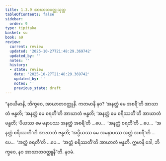 ```yaml
---
title: 1.3.9 အာဃာတဝတ္ထုသုတ္တ
tableOfContents: false
sidebar:
  order: 9
type: tipitaka
basket: su
book: a9
review:
  current: review
  updated: '2025-10-27T21:48:29.369742'
  updated_by: ''
  notes: ''
  history:
  - state: review
    date: '2025-10-27T21:48:29.369742'
    updated_by: ''
    notes: ''
    previous_state: draft
---
```



<ReviewStatus review={frontmatter.review} showDetails={true} />

<HypothesisAnnotation frontmatter={frontmatter} />

<DynamicBreadcrumb />

<Division number="29" book="a9" e="ch" v="17" p="208">

<Paragraph number="237" book="a9">
“နဝယိမာနိ, ဘိက္ခဝေ, အာဃာတဝတ္ထူနိ. ကတမာနိ နဝ? ‘အနတ္ထံ မေ အစရီ’တိ အာဃာတံ ဗန္ဓတိ; ‘အနတ္ထံ မေ စရတီ’တိ အာဃာတံ ဗန္ဓတိ; ‘အနတ္ထံ မေ စရိဿတီ’တိ အာဃာတံ ဗန္ဓတိ; ‘ပိယဿ မေ မနာပဿ အနတ္ထံ အစရီ’တိ …ပေ…  ‘အနတ္ထံ စရတီ’တိ …ပေ…  ‘အနတ္ထံ စရိဿတီ’တိ အာဃာတံ ဗန္ဓတိ; ‘အပ္ပိယဿ မေ အမနာပဿ အတ္ထံ အစရီ’တိ …ပေ…  ‘အတ္ထံ စရတီ’တိ …ပေ…  ‘အတ္ထံ စရိဿတီ’တိ အာဃာတံ ဗန္ဓတိ. ဣမာနိ ခေါ, ဘိက္ခဝေ, နဝ အာဃာတဝတ္ထူနီ”တိ.

</Paragraph>
</Division>

<Paragraph number="238" type="center" book="a9">
နဝမံ.
</Paragraph>